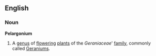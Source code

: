==English==
===Noun===
'''Pelargonium'''
{{wikipedia}}
# A [[genus]] of [[flower]]ing [[plant]]s of the ''Geraniaceae''' [[family]], commonly called [[Geranium]]s.